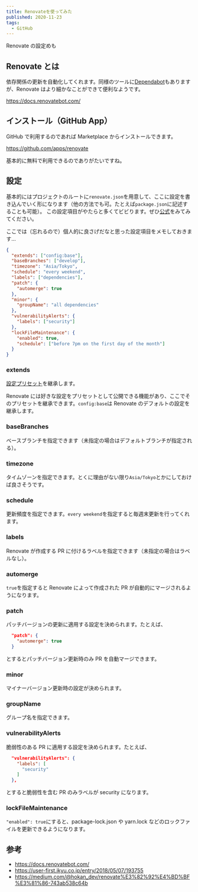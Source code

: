 ```yaml
---
title: Renovateを使ってみた
published: 2020-11-23
tags:
  - GitHub
---
```


Renovate の設定めも

## Renovate とは

依存関係の更新を自動化してくれます。同様のツールに[Dependabot](https://dependabot.com/)もありますが、Renovate はより細かなことができて便利なようです。

<https://docs.renovatebot.com/>

## インストール（GitHub App）

GitHub で利用するのであれば Marketplace からインストールできます。

<https://github.com/apps/renovate>

基本的に無料で利用できるのでありがたいですね。

## 設定

基本的にはプロジェクトのルートに`renovate.json`を用意して、ここに設定を書き込んでいく形になります（他の方法でも可。たとえば`package.json`に記述することも可能）。
この設定項目がやたらと多くてビビります。ぜひ[公式](https://docs.renovatebot.com/configuration-options/)をみてみてください。

ここでは（忘れるので）個人的に良さげだなと思った設定項目をメモしておきます…

```json
{
  "extends": ["config:base"],
  "baseBranches": ["develop"],
  "timezone": "Asia/Tokyo",
  "schedule": "every weekend",
  "labels": ["dependencies"],
  "patch": {
    "automerge": true
  },
  "minor": {
    "groupName": "all dependencies"
  },
  "vulnerabilityAlerts": {
    "labels": ["security"]
  },
  "lockFileMaintenance": {
    "enabled": true,
    "schedule": ["before 7pm on the first day of the month"]
  }
}
```

### extends

[設定プリセット](https://docs.renovatebot.com/config-presets/)を継承します。

Renovate には好きな設定をプリセットとして公開できる機能があり、ここでそのプリセットを継承できます。`config:base`は Renovate のデフォルトの設定を継承します。

### baseBranches

ベースブランチを指定できます（未指定の場合はデフォルトブランチが指定される）。

### timezone

タイムゾーンを指定できます。とくに理由がない限り`Asia/Tokyo`とかにしておけば良さそうです。

### schedule

更新頻度を指定できます。`every weekend`を指定すると毎週末更新を行ってくれます。

### labels

Renovate が作成する PR に付けるラベルを指定できます（未指定の場合はラベルなし）。

### automerge

`true`を指定すると Renovate によって作成された PR が自動的にマージされるようになります。

### patch

パッチバージョンの更新に適用する設定を決められます。たとえば、

```json
  "patch": {
    "automerge": true
  }
```

とするとパッチバージョン更新時のみ PR を自動マージできます。

### minor

マイナーバージョン更新時の設定が決められます。

### groupName

グループ名を指定できます。

### vulnerabilityAlerts

脆弱性のある PR に適用する設定を決められます。たとえば、

```json
  "vulnerabilityAlerts": {
    "labels": [
      "security"
    ]
  },
```

とすると脆弱性を含む PR のみラベルが security になります。

### lockFileMaintenance

`"enabled": true`にすると、package-lock.json や yarn.lock などのロックファイルを更新できるようになります。

## 参考

- <https://docs.renovatebot.com/>
- <https://user-first.ikyu.co.jp/entry/2018/05/07/193755>
- <https://medium.com/@hokan_dev/renovate%E3%82%92%E4%BD%BF%E3%81%86-743ab538c64b>
